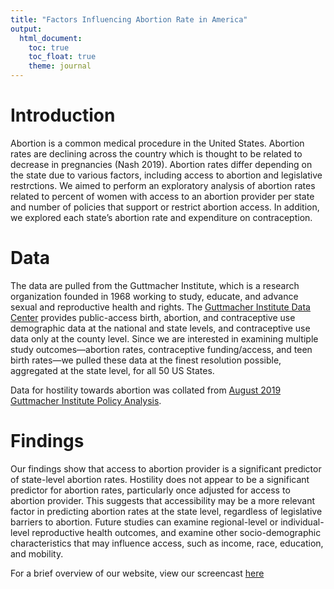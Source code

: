 ```yaml
---
title: "Factors Influencing Abortion Rate in America"
output: 
  html_document:
    toc: true
    toc_float: true
    theme: journal
---
```


# Introduction  

Abortion is a common medical procedure in the United States. Abortion rates are declining across the country which is thought to be related to decrease in pregnancies (Nash 2019). Abortion rates differ depending on the state due to various factors, including access to abortion and legislative restrctions.  We aimed to perform an exploratory analysis of abortion rates related to percent of women with access to an abortion provider per state and number of policies that support or restrict abortion access. In addition, we explored each state’s abortion rate and expenditure on contraception.


# Data  

The data are pulled from the Guttmacher Institute, which is a research organization founded in 1968 working to study, educate, and advance sexual and reproductive health and rights. The [Guttmacher Institute Data Center](https://data.guttmacher.org/) provides public-access birth, abortion, and contraceptive use demographic data at the national and state levels, and contraceptive use data only at the county level. Since we are interested in examining multiple study outcomes—abortion rates, contraceptive funding/access, and teen birth rates—we pulled these data at the finest resolution possible, aggregated at the state level, for all 50 US States. 

Data for hostility towards abortion was collated from [August 2019 Guttmacher Institute Policy Analysis](https://www.guttmacher.org/article/2019/08/state-abortion-policy-landscape-hostile-supportive).

# Findings  

Our findings show that access to abortion provider is a significant predictor of state-level abortion rates. Hostility does not appear to be a significant predictor for abortion rates, particularly once adjusted for access to abortion provider. This suggests that accessibility may be a more relevant factor in predicting abortion rates at the state level, regardless of legislative barriers to abortion. Future studies can examine regional-level or individual-level reproductive health outcomes, and examine other socio-demographic characteristics that may influence access, such as income, race, education, and mobility.

For a brief overview of our website, view our screencast [here]()
